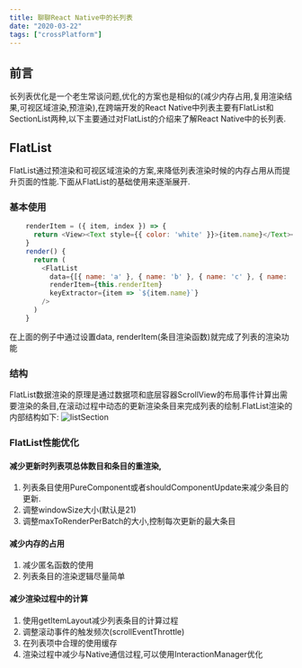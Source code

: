 ```yaml
---
title: 聊聊React Native中的长列表
date: "2020-03-22"
tags: ["crossPlatform"]
---
```


## 前言
长列表优化是一个老生常谈问题,优化的方案也是相似的(减少内存占用,复用渲染结果,可视区域渲染,预渲染),在跨端开发的React Native中列表主要有FlatList和SectionList两种,以下主要通过对FlatList的介绍来了解React Native中的长列表.

## FlatList
FlatList通过预渲染和可视区域渲染的方案,来降低列表渲染时候的内存占用从而提升页面的性能.下面从FlatList的基础使用来逐渐展开.

### 基本使用
```javascript
    renderItem = ({ item, index }) => {
      return <View><Text style={{ color: 'white' }}>{item.name}</Text></View>
    }
    render() {
      return (
        <FlatList
          data={[{ name: 'a' }, { name: 'b' }, { name: 'c' }, { name: 'd' }]}
          renderItem={this.renderItem}
          keyExtractor={item => `${item.name}`}
        />
      )
    }
```
在上面的例子中通过设置data, renderItem(条目渲染函数)就完成了列表的渲染功能
### 结构
FlatList数据渲染的原理是通过数据项和底层容器ScrollView的布局事件计算出需要渲染的条目,在滚动过程中动态的更新渲染条目来完成列表的绘制.FlatList渲染的内部结构如下:
![listSection](/static/images/crossPlatformStatic/flatList.png)  

### FlatList性能优化

#### 减少更新时列表项总体数目和条目的重渲染,
1. 列表条目使用PureComponent或者shouldComponentUpdate来减少条目的更新. 
2. 调整windowSize大小(默认是21)
3. 调整maxToRenderPerBatch的大小,控制每次更新的最大条目  

#### 减少内存的占用
1. 减少匿名函数的使用
2. 列表条目的渲染逻辑尽量简单

#### 减少渲染过程中的计算
1. 使用getItemLayout减少列表条目的计算过程
2. 调整滚动事件的触发频次(scrollEventThrottle)
3. 在列表项中合理的使用缓存
4. 渲染过程中减少与Native通信过程,可以使用InteractionManager优化



